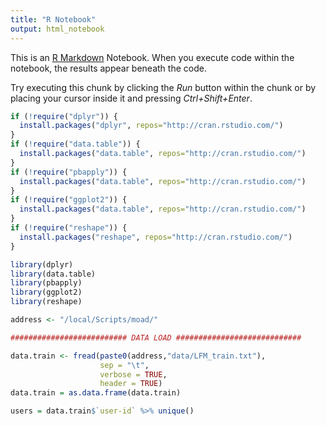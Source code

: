 ```yaml
---
title: "R Notebook"
output: html_notebook
---
```


This is an [R Markdown](http://rmarkdown.rstudio.com) Notebook. When you execute code within the notebook, the results appear beneath the code. 

Try executing this chunk by clicking the *Run* button within the chunk or by placing your cursor inside it and pressing *Ctrl+Shift+Enter*. 

```r

if (!require("dplyr")) {
  install.packages("dplyr", repos="http://cran.rstudio.com/") 
}
if (!require("data.table")) {
  install.packages("data.table", repos="http://cran.rstudio.com/") 
}
if (!require("pbapply")) {
  install.packages("data.table", repos="http://cran.rstudio.com/") 
}
if (!require("ggplot2")) {
  install.packages("data.table", repos="http://cran.rstudio.com/") 
}
if (!require("reshape")) {
  install.packages("reshape", repos="http://cran.rstudio.com/") 
}

library(dplyr)
library(data.table)
library(pbapply)
library(ggplot2)
library(reshape)

```

```r

address <- "/local/Scripts/moad/"

```

```r

########################## DATA LOAD ############################

data.train <- fread(paste0(address,"data/LFM_train.txt"), 
                    sep = "\t", 
                    verbose = TRUE,
                    header = TRUE)
data.train = as.data.frame(data.train)

users = data.train$`user-id` %>% unique()

```

